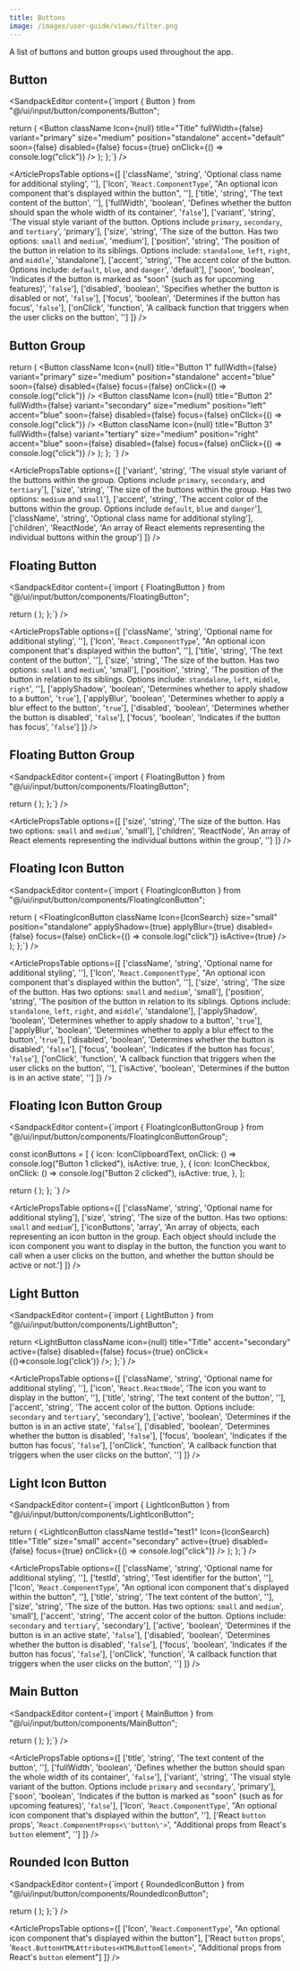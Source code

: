 ```yaml
---
title: Buttons
image: /images/user-guide/views/filter.png
---
```


A list of buttons and button groups used throughout the app. 

## Button

<ArticleTabs label1="Usage" label2="Props">

<ArticleTab>

<SandpackEditor content={`import { Button } from "@/ui/input/button/components/Button";

  return (
    <Button
      className
      Icon={null}
      title="Title"
      fullWidth={false}
      variant="primary"
      size="medium"
      position="standalone"
      accent="default"
      soon={false}
      disabled={false}
      focus={true}
      onClick={() => console.log("click")}
    />
  );
};`} />
</ArticleTab>

<ArticleTab>

<ArticlePropsTable options={[
  ['className', 'string', 'Optional class name for additional styling', ''],
  ['Icon', '`React.ComponentType`', "An optional icon component that's displayed within the button", ''],
  ['title', 'string', 'The text content of the button', ''],
  ['fullWidth', 'boolean', 'Defines whether the button should span the whole width of its container', '`false`'],
  ['variant', 'string', 'The visual style variant of the button. Options include `primary`, `secondary`, and `tertiary`', 'primary'],
  ['size', 'string', 'The size of the button. Has two options: `small` and `medium`', 'medium'],
  ['position', 'string', 'The position of the button in relation to its siblings. Options include: `standalone`, `left`, `right`, and `middle`', 'standalone'],
  ['accent', 'string', 'The accent color of the button. Options include: `default`, `blue`, and `danger`', 'default'],
  ['soon', 'boolean', 'Indicates if the button is marked as "soon" (such as for upcoming features)', '`false`'],
  ['disabled', 'boolean', 'Specifies whether the button is disabled or not', '`false`'],
  ['focus', 'boolean', 'Determines if the button has focus', '`false`'],
  ['onClick', 'function', 'A callback function that triggers when the user clicks on the button', '']
]} />


</ArticleTab>

</ArticleTabs>

## Button Group

<ArticleTabs label1="Usage" label2="Props">
<ArticleTab>
<SandpackEditor content={`import { Button } from "@/ui/input/button/components/Button";

  return (
    <ButtonGroup variant="primary" size="large" accent="blue" className>
      <Button
        className
        Icon={null}
        title="Button 1"
        fullWidth={false}
        variant="primary"
        size="medium"
        position="standalone"
        accent="blue"
        soon={false}
        disabled={false}
        focus={false}
        onClick={() => console.log("click")}
      />
      <Button
        className
        Icon={null}
        title="Button 2"
        fullWidth={false}
        variant="secondary"
        size="medium"
        position="left"
        accent="blue"
        soon={false}
        disabled={false}
        focus={false}
        onClick={() => console.log("click")}
      />
      <Button
        className
        Icon={null}
        title="Button 3"
        fullWidth={false}
        variant="tertiary"
        size="medium"
        position="right"
        accent="blue"
        soon={false}
        disabled={false}
        focus={false}
        onClick={() => console.log("click")}
      />
    </ButtonGroup>
  );
};
`} />
</ArticleTab>

<ArticleTab>

<ArticlePropsTable options={[
  ['variant', 'string', 'The visual style variant of the buttons within the group. Options include `primary`, `secondary`, and `tertiary`'],
  ['size', 'string', 'The size of the buttons within the group. Has two options: `medium` and `small`'],
  ['accent', 'string', 'The accent color of the buttons within the group. Options include `default`, `blue` and `danger`'],
  ['className', 'string', 'Optional class name for additional styling'],
  ['children', 'ReactNode', 'An array of React elements representing the individual buttons within the group']
]} />

</ArticleTab>
</ArticleTabs>


## Floating Button 

<ArticleTabs label1="Usage" label2="Props">
<ArticleTab>

<SandpackEditor content={`import { FloatingButton } from "@/ui/input/button/components/FloatingButton";

  return (
    <FloatingButton
      className
      Icon={IconSearch}
      title="Title"
      size="medium"
      position="standalone"
      applyShadow={true}
      applyBlur={true}
      disabled={false}
      focus={true}
    />
  );
};`} />

</ArticleTab>

<ArticleTab>

<ArticlePropsTable options={[
  ['className', 'string', 'Optional name for additional styling', ''],
  ['Icon', '`React.ComponentType`', "An optional icon component that's displayed within the button", ''],
  ['title', 'string', 'The text content of the button', ''],
  ['size', 'string', 'The size of the button. Has two options: `small` and `medium`', 'small'],
  ['position', 'string', 'The position of the button in relation to its siblings. Options include: `standalone`, `left`, `middle`, `right`', ''],
  ['applyShadow', 'boolean', 'Determines whether to apply shadow to a button', '`true`'],
  ['applyBlur', 'boolean', 'Determines whether to apply a blur effect to the button', '`true`'],
  ['disabled', 'boolean', 'Determines whether the button is disabled', '`false`'],
  ['focus', 'boolean', 'Indicates if the button has focus', '`false`']
]} />

</ArticleTab>
</ArticleTabs>

## Floating Button Group

<ArticleTabs label1="Usage" label2="Props">
<ArticleTab>

<SandpackEditor content={`import { FloatingButton } from "@/ui/input/button/components/FloatingButton";

  return (
    <FloatingButtonGroup size="small">
      <FloatingButton
        className
        Icon={IconClipboardText}
        title
        size="small"
        position="standalone"
        applyShadow={true}
        applyBlur={true}
        disabled={false}
        focus={true}
      />
      <FloatingButton
        className
        Icon={IconCheckbox}
        title
        size="small"
        position="standalone"
        applyShadow={true}
        applyBlur={true}
        disabled={false}
      />
    </FloatingButtonGroup>
  );
};`} />

</ArticleTab>

<ArticleTab>

<ArticlePropsTable options={[
  ['size', 'string', 'The size of the button. Has two options: `small` and `medium`', 'small'],
  ['children', 'ReactNode', 'An array of React elements representing the individual buttons within the group', '']
]} />

</ArticleTab>

</ArticleTabs>

## Floating Icon Button

<ArticleTabs label1="Usage" label2="Props">
<ArticleTab>

<SandpackEditor content={`import { FloatingIconButton } from "@/ui/input/button/components/FloatingIconButton";

  return (
    <FloatingIconButton
      className
      Icon={IconSearch}
      size="small"
      position="standalone"
      applyShadow={true}
      applyBlur={true}
      disabled={false}
      focus={false}
      onClick={() => console.log("click")}
      isActive={true}
    />
  );
};`} />

</ArticleTab>

<ArticleTab>

<ArticlePropsTable options={[
  ['className', 'string', 'Optional name for additional styling', ''],
  ['Icon', '`React.ComponentType`', "An optional icon component that's displayed within the button", ''],
  ['size', 'string', 'The size of the button. Has two options: `small` and `medium`', 'small'],
  ['position', 'string', 'The position of the button in relation to its siblings. Options include: `standalone`, `left`, `right`, and `middle`', 'standalone'],
  ['applyShadow', 'boolean', 'Determines whether to apply shadow to a button', '`true`'],
  ['applyBlur', 'boolean', 'Determines whether to apply a blur effect to the button', '`true`'],
  ['disabled', 'boolean', 'Determines whether the button is disabled', '`false`'],
  ['focus', 'boolean', 'Indicates if the button has focus', '`false`'],
  ['onClick', 'function', 'A callback function that triggers when the user clicks on the button', ''],
  ['isActive', 'boolean', 'Determines if the button is in an active state', '']
]} />

</ArticleTab>

</ArticleTabs>

## Floating Icon Button Group

<ArticleTabs label1="Usage" label2="Props">
<ArticleTab>

<SandpackEditor content={`import { FloatingIconButtonGroup } from "@/ui/input/button/components/FloatingIconButtonGroup";

  const iconButtons = [
    {
      Icon: IconClipboardText,
      onClick: () => console.log("Button 1 clicked"),
      isActive: true,
    },
    {
      Icon: IconCheckbox,
      onClick: () => console.log("Button 2 clicked"),
      isActive: true,
    },
  ];

  return (
    <FloatingIconButtonGroup 
    className 
    size="small" 
    iconButtons={iconButtons} />
  );
};
`} />

</ArticleTab>

<ArticleTab>

<ArticlePropsTable options={[
  ['className', 'string', 'Optional name for additional styling'],
  ['size', 'string', 'The size of the button. Has two options: `small` and `medium`'],
  ['iconButtons', 'array', 'An array of objects, each representing an icon button in the group. Each object should include the icon component you want to display in the button, the function you want to call when a user clicks on the button, and whether the button should be active or not.']
]} />

</ArticleTab>

</ArticleTabs>

## Light Button

<ArticleTabs label1="Usage" label2="Props">
<ArticleTab>

<SandpackEditor content={`import { LightButton } from "@/ui/input/button/components/LightButton";

  return <LightButton
  className
  icon={null}
  title="Title"
  accent="secondary"
  active={false}
  disabled={false}
  focus={true}
  onClick={()=>console.log('click')} 
  />;
};`} />


</ArticleTab>

<ArticleTab>

<ArticlePropsTable options={[
  ['className', 'string', 'Optional name for additional styling', ''],
  ['icon', '`React.ReactNode`', 'The icon you want to display in the button', ''],
  ['title', 'string', 'The text content of the button', ''],
  ['accent', 'string', 'The accent color of the button. Options include: `secondary` and `tertiary`', 'secondary'],
  ['active', 'boolean', 'Determines if the button is in an active state', '`false`'],
  ['disabled', 'boolean', 'Determines whether the button is disabled', '`false`'],
  ['focus', 'boolean', 'Indicates if the button has focus', '`false`'],
  ['onClick', 'function', 'A callback function that triggers when the user clicks on the button', '']
]} />


</ArticleTab>

</ArticleTabs>


## Light Icon Button

<ArticleTabs label1="Usage" label2="Props">
<ArticleTab>

<SandpackEditor content={`import { LightIconButton } from "@/ui/input/button/components/LightIconButton";

  return (
    <LightIconButton
      className
      testId="test1"
      Icon={IconSearch}
      title="Title"
      size="small"
      accent="secondary"
      active={true}
      disabled={false}
      focus={true}
      onClick={() => console.log("click")}
    />
  );
};`} />


</ArticleTab>

<ArticleTab>

<ArticlePropsTable options={[
  ['className', 'string', 'Optional name for additional styling', ''],
  ['testId', 'string', 'Test identifier for the button', ''],
  ['Icon', '`React.ComponentType`', "An optional icon component that's displayed within the button", ''],
  ['title', 'string', 'The text content of the button', ''],
  ['size', 'string', 'The size of the button. Has two options: `small` and `medium`', 'small'],
  ['accent', 'string', 'The accent color of the button. Options include: `secondary` and `tertiary`', 'secondary'],
  ['active', 'boolean', 'Determines if the button is in an active state', '`false`'],
  ['disabled', 'boolean', 'Determines whether the button is disabled', '`false`'],
  ['focus', 'boolean', 'Indicates if the button has focus', '`false`'],
  ['onClick', 'function', 'A callback function that triggers when the user clicks on the button', '']
]} />

</ArticleTab>

</ArticleTabs>

## Main Button

<ArticleTabs label1="Usage" label2="Props">
<ArticleTab>

<SandpackEditor content={`import { MainButton } from "@/ui/input/button/components/MainButton";

  return (
    <MainButton
      title="Checkbox"
      fullWidth={false}
      variant="primary"
      soon={false}
      Icon={IconCheckbox}
    />
  );
};`} />


</ArticleTab>

<ArticleTab>

<ArticlePropsTable options={[
  ['title', 'string', 'The text content of the button', ''],
  ['fullWidth', 'boolean', 'Defines whether the button should span the whole width of its container', '`false`'],
  ['variant', 'string', 'The visual style variant of the button. Options include `primary` and `secondary`', 'primary'],
  ['soon', 'boolean', 'Indicates if the button is marked as "soon" (such as for upcoming features)', '`false`'],
  ['Icon', '`React.ComponentType`', "An optional icon component that's displayed within the button", ''],
  ['React `button` props', '`React.ComponentProps<\'button\'>`', "Additional props from React's `button` element", '']
]} />


</ArticleTab>

</ArticleTabs>

## Rounded Icon Button

<ArticleTabs label1="Usage" label2="Props">
<ArticleTab>

<SandpackEditor content={`import { RoundedIconButton } from "@/ui/input/button/components/RoundedIconButton";

  return (
    <RoundedIconButton
      Icon={IconSearch}
    />
  );
};`} />


</ArticleTab>

<ArticleTab>

<ArticlePropsTable options={[
  ['Icon', '`React.ComponentType`', "An optional icon component that's displayed within the button"],
  ['React `button` props', '`React.ButtonHTMLAttributes<HTMLButtonElement>`', "Additional props from React's `button` element"]
]} />

</ArticleTab>

</ArticleTabs>

<ArticleEditContent></ArticleEditContent>